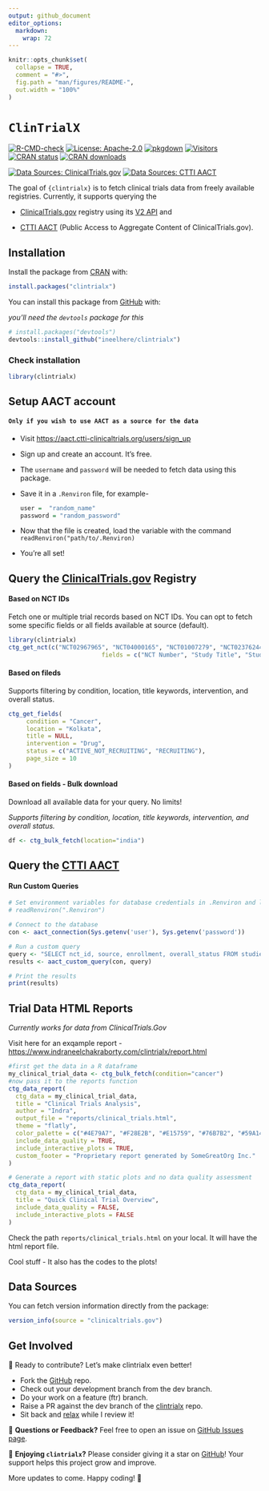 ```yaml
---
output: github_document
editor_options: 
  markdown: 
    wrap: 72
---
```


<!-- README.md is generated from README.Rmd. Please edit that file -->

```r
knitr::opts_chunk$set(
  collapse = TRUE,
  comment = "#>",
  fig.path = "man/figures/README-",
  out.width = "100%"
)
```

# `ClinTrialX`

<!-- badges: start -->
[![R-CMD-check](https://github.com/ineelhere/clintrialx/actions/workflows/R-CMD-check.yaml/badge.svg)](https://github.com/ineelhere/clintrialx/actions/workflows/R-CMD-check.yaml)
[![License:
Apache-2.0](https://img.shields.io/badge/license-Apache--2.0-blue.svg)](https://opensource.org/license/apache-2-0)
[![pkgdown](https://img.shields.io/badge/pkgdown-docs-blue.svg)](https://www.indraneelchakraborty.com/clintrialx/)
[![Visitors](https://api.visitorbadge.io/api/visitors?path=https%3A%2F%2Fgithub.com%2Fineelhere%2Fclintrialx&label=Visitors&labelColor=%23f47373&countColor=%2337d67a&style=flat&labelStyle=upper)](https://github.com/ineelhere/clintrialx)
[![CRAN
status](https://www.r-pkg.org/badges/version/clintrialx)](https://CRAN.R-project.org/package=clintrialx)
[![CRAN
downloads](https://cranlogs.r-pkg.org/badges/clintrialx)](https://CRAN.R-project.org/package=clintrialx)

[![Data Sources:
ClinicalTrials.gov](https://img.shields.io/badge/Data_Sources-ClinicalTrials.gov-blue)](https://clinicaltrials.gov/data-api/api)
[![Data Sources: CTTI
AACT](https://img.shields.io/badge/Data_Sources-CTTI%20AACT%20-purple)](https://aact.ctti-clinicaltrials.org/)

<!-- badges: end -->

The goal of `{clintrialx}` is to fetch clinical trials data from freely
available registries. Currently, it supports querying the

-   [ClinicalTrials.gov](https://clinicaltrials.gov/) registry using its
    [V2 API](https://clinicaltrials.gov/data-api/api) and

-   [CTTI AACT](https://aact.ctti-clinicaltrials.org/) (Public Access to
    Aggregate Content of ClinicalTrials.gov).

## Installation

Install the package from [CRAN](https://CRAN.R-project.org/package=clintrialx) with:
```r
install.packages("clintrialx")
```
You can install this package from
[GitHub](https://github.com/ineelhere/clintrialx) with:

*you'll need the `devtools` package for this*

``` r
# install.packages("devtools")
devtools::install_github("ineelhere/clintrialx")
```

### Check installation

``` r
library(clintrialx)
```

## Setup AACT account

#### `Only if you wish to use AACT as a source for the data`

-   Visit <https://aact.ctti-clinicaltrials.org/users/sign_up>

-   Sign up and create an account. It's free.

-   The `username` and `password` will be needed to fetch data using
    this package.

-   Save it in a `.Renviron` file, for example-

    ``` r
    user =  "random_name"
    password = "random_password"
    ```

-   Now that the file is created, load the variable with the command
    `readRenviron("path/to/.Renviron)`

-   You're all set!

## Query the [ClinicalTrials.gov](https://clinicaltrials.gov/) Registry

#### Based on NCT IDs

Fetch one or multiple trial records based on NCT IDs. You can opt to
fetch some specific fields or all fields available at source (default).

```r
library(clintrialx)
ctg_get_nct(c("NCT02967965", "NCT04000165", "NCT01007279", "NCT02376244", "NCT01179776"),
                          fields = c("NCT Number", "Study Title", "Study Status", "Sponsor"))


```

#### Based on fileds

Supports filtering by condition, location, title keywords, intervention,
and overall status.

```r
ctg_get_fields(
     condition = "Cancer",
     location = "Kolkata",
     title = NULL,
     intervention = "Drug",
     status = c("ACTIVE_NOT_RECRUITING", "RECRUITING"),
     page_size = 10
)

```

#### Based on fields - Bulk download

Download all available data for your query. No limits!

*Supports filtering by condition, location, title keywords,
intervention, and overall status.*

```r
df <- ctg_bulk_fetch(location="india")
```

## Query the [CTTI AACT](https://aact.ctti-clinicaltrials.org/)

#### Run Custom Queries

```r
# Set environment variables for database credentials in .Renviron and load it
# readRenviron(".Renviron")

# Connect to the database
con <- aact_connection(Sys.getenv('user'), Sys.getenv('password'))

# Run a custom query
query <- "SELECT nct_id, source, enrollment, overall_status FROM studies LIMIT 5;"
results <- aact_custom_query(con, query)

# Print the results
print(results)
```

## Trial Data HTML Reports

*Currently works for data from ClinicalTrials.Gov*

Visit here for an exqample report -
<https://www.indraneelchakraborty.com/clintrialx/report.html>

```r
#first get the data in a R dataframe
my_clinical_trial_data <- ctg_bulk_fetch(condition="cancer")
#now pass it to the reports function
ctg_data_report(
  ctg_data = my_clinical_trial_data,
  title = "Clinical Trials Analysis",
  author = "Indra",
  output_file = "reports/clinical_trials.html",
  theme = "flatly",
  color_palette = c("#4E79A7", "#F28E2B", "#E15759", "#76B7B2", "#59A14F", "#EDC948"),
  include_data_quality = TRUE,
  include_interactive_plots = TRUE,
  custom_footer = "Proprietary report generated by SomeGreatOrg Inc."
)

# Generate a report with static plots and no data quality assessment
ctg_data_report(
  ctg_data = my_clinical_trial_data,
  title = "Quick Clinical Trial Overview",
  include_data_quality = FALSE,
  include_interactive_plots = FALSE
)

```

Check the path `reports/clinical_trials.html` on your local. It will
have the html report file.

Cool stuff - It also has the codes to the plots!

## Data Sources

You can fetch version information directly from the package:

```r
version_info(source = "clinicaltrials.gov")


```

## Get Involved

🚀 Ready to contribute? Let's make clintrialx even better!

-   Fork the [GitHub](https://github.com/ineelhere/clintrialx) repo.
-   Check out your development branch from the dev branch.
-   Do your work on a feature (ftr) branch.
-   Raise a PR against the dev branch of the [clintrialx](https://github.com/ineelhere/clintrialx) repo.
-   Sit back and [relax](https://www.youtube.com/watch?v=Uffjii1hXzU) while I review it!

💬 **Questions or Feedback?** Feel free to open an issue on [GitHub
Issues page](https://github.com/ineelhere/clintrialx/issues).

🌟 **Enjoying `clintrialx`?** Please consider giving it a star on
[GitHub](https://github.com/ineelhere/clintrialx)! Your support helps
this project grow and improve.

More updates to come. Happy coding! 🎉
